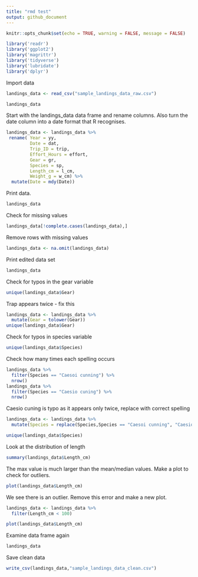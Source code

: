 ```yaml
---
title: "rmd test"
output: github_document
---
```


```r
knitr::opts_chunk$set(echo = TRUE, warning = FALSE, message = FALSE)
```


```r
library('readr')
library('ggplot2')
library('magrittr')
library('tidyverse')
library('lubridate')
library('dplyr')

```

Import data
```r
landings_data <- read_csv("sample_landings_data_raw.csv")

landings_data
```

Start with the landings_data data frame and rename columns. Also turn the date column into a date format that R recognises.
```r
landings_data <- landings_data %>%
 rename( Year = yy,
         Date = dat,
         Trip_ID = trip,
         Effort_Hours = effort,
         Gear = gr,
         Species = sp,
         Length_cm = l_cm,
         Weight_g = w_cm) %>%
  mutate(Date = mdy(Date))
```
Print data.
```r
landings_data
```
Check for missing values
```r
landings_data[!complete.cases(landings_data),]
```
Remove rows with missing values
```r
landings_data <- na.omit(landings_data)
```
Print edited data set
```r
landings_data
```

Check for typos in the gear variable
```r
unique(landings_data$Gear)
```
Trap appears twice - fix this
```r
landings_data <- landings_data %>%
  mutate(Gear = tolower(Gear))
unique(landings_data$Gear)
```
Check for typos in species variable
```r
unique(landings_data$Species)
```
Check how many times each spelling occurs
```r
landings_data %>%
  filter(Species == "Caesoi cunning") %>%
  nrow()
landings_data %>%
  filter(Species == "Caesio cuning") %>%
  nrow()
```
Caesio cuning is typo as it appears only twice, replace with correct spelling 
```r
landings_data <- landings_data %>%
  mutate(Species = replace(Species,Species == "Caesoi cunning", "Caesio cuning"))

unique(landings_data$Species)
```

Look at the distribution of length
```r
summary(landings_data$Length_cm)
```
The max value is much larger than the mean/median values. Make a plot to check for outliers.
```r
plot(landings_data$Length_cm)
```

We see there is an outlier. Remove this error and make a new plot.
```r
landings_data <- landings_data %>%
  filter(Length_cm < 100)

plot(landings_data$Length_cm)
```

Examine data frame again
```r
landings_data
```

Save clean data
```r
write_csv(landings_data,"sample_landings_data_clean.csv")
```

